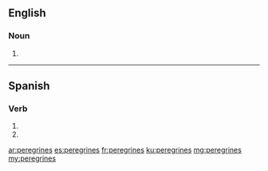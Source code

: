 ==English==

===Noun===
{{head|en|plural}}

# {{plural of|peregrine|lang=en}}

----

==Spanish==
 
===Verb===
{{es-verb-form|peregrinar}}
 
# {{es-verb form of|ending=ar|mood=imperative|sense=negative|pers=2|formal=no|number=singular|peregrinar}}
# {{es-verb form of|ending=ar|mood=subjunctive|tense=present|pers=2|formal=no|number=singular|peregrinar}}

[[ar:peregrines]]
[[es:peregrines]]
[[fr:peregrines]]
[[ku:peregrines]]
[[mg:peregrines]]
[[my:peregrines]]